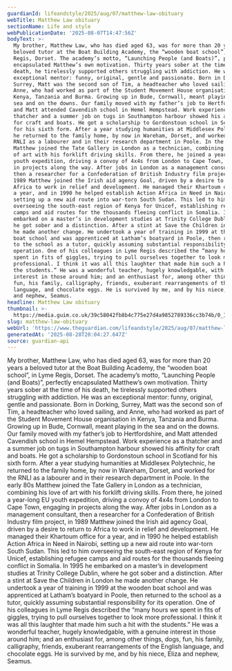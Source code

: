 ```yaml
---
guardianId: lifeandstyle/2025/aug/07/matthew-law-obituary
webTitle: Matthew Law obituary
sectionName: Life and style
webPublicationDate: '2025-08-07T14:47:56Z'
bodyText: >-
  My brother, Matthew Law, who has died aged 63, was for more than 20 years a
  beloved tutor at the Boat Building Academy, the “wooden boat school”, in Lyme
  Regis, Dorset. The academy’s motto, “Launching People (and Boats)”, perfectly
  encapsulated Matthew’s own motivation. Thirty years sober at the time of his
  death, he tirelessly supported others struggling with addiction. He was an
  exceptional mentor: funny, original, gentle and passionate. Born in Dorking,
  Surrey, Matt was the second son of Tim, a headteacher who loved sailing, and
  Anne, who had worked as part of the Student Movement House organisation in
  Kenya, Tanzania and Burma. Growing up in Bude, Cornwall, meant playing in the
  sea and on the downs. Our family moved with my father’s job to Hertfordshire,
  and Matt attended Cavendish school in Hemel Hempstead. Work experience as a
  thatcher and a summer job on tugs in Southampton harbour showed his affinity
  for craft and boats. He got a scholarship to Gordonstoun school in Scotland
  for his sixth form. After a year studying humanities at Middlesex Polytechnic,
  he returned to the family home, by now in Wareham, Dorset, and worked for the
  RNLI as a labourer and in their research department in Poole. In the early 80s
  Matthew joined the Tate Gallery in London as a technician, combining his love
  of art with his forklift driving skills. From there, he joined a year-long EU
  youth expedition, driving a convoy of 4x4s from London to Cape Town, engaging
  in projects along the way. After jobs in London as a management consultant,
  then a researcher for a Confederation of British Industry film project, in
  1989 Matthew joined the Irish aid agency Goal, driven by a desire to return to
  Africa to work in relief and development. He managed their Khartoum office for
  a year, and in 1990 he helped establish Action Africa in Need in Nairobi,
  setting up a new aid route into war-torn South Sudan. This led to him
  overseeing the south-east region of Kenya for Unicef, establishing refugee
  camps and aid routes for the thousands fleeing conflict in Somalia. In 1995 he
  embarked on a master’s in development studies at Trinity College Dublin, where
  he got sober and a distinction. After a stint at Save the Children in London
  he made another change. He undertook a year of training in 1999 at the wooden
  boat school and was apprenticed at Latham’s boatyard in Poole, then returned
  to the school as a tutor, quickly assuming substantial responsibility for its
  operation. One of his colleagues in Lyme Regis described the “many hours we
  spent in fits of giggles, trying to pull ourselves together to look more
  professional. I think it was all this laughter that made him such a hit with
  the students.” He was a wonderful teacher, hugely knowledgable, with a genuine
  interest in those around him; and an enthusiast for, among other things, dogs,
  fun, his family, calligraphy, friends, exuberant rearrangements of the English
  language, and chocolate eggs. He is survived by me, and by his niece, Eliza
  and nephew, Seamus.
headline: Matthew Law obituary
thumbnail: >-
  https://media.guim.co.uk/39c58042fb8b4c775e27d4a9852789336cc3b74b/0_134_864_691/500.jpg
slug: matthew-law-obituary
webUrl: 'https://www.theguardian.com/lifeandstyle/2025/aug/07/matthew-law-obituary'
generatedAt: '2025-08-28T20:04:27.647Z'
source: guardian-api
---
```

My brother, Matthew Law, who has died aged 63, was for more than 20 years a beloved tutor at the Boat Building Academy, the “wooden boat school”, in Lyme Regis, Dorset. The academy’s motto, “Launching People (and Boats)”, perfectly encapsulated Matthew’s own motivation. Thirty years sober at the time of his death, he tirelessly supported others struggling with addiction. He was an exceptional mentor: funny, original, gentle and passionate. Born in Dorking, Surrey, Matt was the second son of Tim, a headteacher who loved sailing, and Anne, who had worked as part of the Student Movement House organisation in Kenya, Tanzania and Burma. Growing up in Bude, Cornwall, meant playing in the sea and on the downs. Our family moved with my father’s job to Hertfordshire, and Matt attended Cavendish school in Hemel Hempstead. Work experience as a thatcher and a summer job on tugs in Southampton harbour showed his affinity for craft and boats. He got a scholarship to Gordonstoun school in Scotland for his sixth form. After a year studying humanities at Middlesex Polytechnic, he returned to the family home, by now in Wareham, Dorset, and worked for the RNLI as a labourer and in their research department in Poole. In the early 80s Matthew joined the Tate Gallery in London as a technician, combining his love of art with his forklift driving skills. From there, he joined a year-long EU youth expedition, driving a convoy of 4x4s from London to Cape Town, engaging in projects along the way. After jobs in London as a management consultant, then a researcher for a Confederation of British Industry film project, in 1989 Matthew joined the Irish aid agency Goal, driven by a desire to return to Africa to work in relief and development. He managed their Khartoum office for a year, and in 1990 he helped establish Action Africa in Need in Nairobi, setting up a new aid route into war-torn South Sudan. This led to him overseeing the south-east region of Kenya for Unicef, establishing refugee camps and aid routes for the thousands fleeing conflict in Somalia. In 1995 he embarked on a master’s in development studies at Trinity College Dublin, where he got sober and a distinction. After a stint at Save the Children in London he made another change. He undertook a year of training in 1999 at the wooden boat school and was apprenticed at Latham’s boatyard in Poole, then returned to the school as a tutor, quickly assuming substantial responsibility for its operation. One of his colleagues in Lyme Regis described the “many hours we spent in fits of giggles, trying to pull ourselves together to look more professional. I think it was all this laughter that made him such a hit with the students.” He was a wonderful teacher, hugely knowledgable, with a genuine interest in those around him; and an enthusiast for, among other things, dogs, fun, his family, calligraphy, friends, exuberant rearrangements of the English language, and chocolate eggs. He is survived by me, and by his niece, Eliza and nephew, Seamus.
